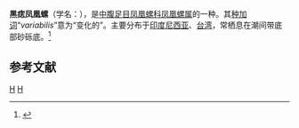{{Speciesbox 
| taxon = Strombus variabilis
| binomial_authority = Swainson, 1820
}}
'''黑痣凤凰螺'''（学名：''{{lang|la|Strombus variabilis}}''），是[[中腹足目|中腹足目]][[凤凰螺科|凤凰螺科]][[凤凰螺属|凤凰螺属]]的一种。其[[种加词|种加词]]“''variabilis''”意为“变化的”。主要分布于[[印度尼西亚|印度尼西亚]]、[[台湾|台湾]]，常栖息在潮间带底部砂砾底。<ref>{{cite web|url=http://shell.sinica.edu.tw/chinese/shellbase_detail.php?science_no=3361|title=国际贝库：黑痣凤凰螺|publisher=台湾贝类资料库|accessdate=2009-08-11}}</ref>

== 参考文献 ==
{{reflist}}
{{taxonbar}}
[[Category:_1820年描述的动物|H]]
[[Category:凤凰螺属|H]]